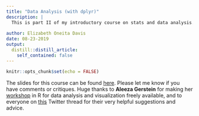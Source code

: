 ```yaml
---
title: "Data Analysis (with dplyr)"
description: |
  This is part II of my introductory course on stats and data analysis. (Part I is currently being reworked and will be uploaded when it has been redone.)
  
author: Elizabeth Oneita Davis
date: 08-23-2019
output:
  distill::distill_article:
    self_contained: false
---
```


```r
knitr::opts_chunk$set(echo = FALSE)
```

The slides for this course can be found [here](vinh-R-part-II/vinh-R-part-II.html). Please let me know if you have comments or critiques. Huge thanks to **Aleeza Gerstein** for making her [workshop](http://home.cc.umanitoba.ca/~gersteia/MBIO7040/) in R for data analysis and visualization freely available, and to everyone on [this](https://twitter.com/__EODavis/status/1157786328597032961) Twitter thread for their very helpful suggestions and advice.

